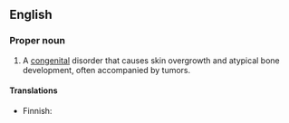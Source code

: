 ==English==
{{wikipedia}}

===Proper noun===
{{en-proper noun}}

# {{context|disease|lang=en}} A [[congenital]] disorder that causes skin overgrowth and atypical bone development, often accompanied by tumors.

====Translations====
{{trans-top|congenital disorder}}
* Finnish: {{t|fi|Proteus-syndrooma}}
{{trans-mid}}
{{trans-bottom}}